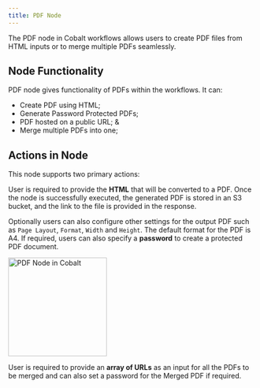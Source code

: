 ```yaml
---
title: PDF Node
---
```

The PDF node in Cobalt workflows allows users to create PDF files from HTML inputs or to merge multiple PDFs seamlessly.

## Node Functionality

PDF node gives functionality of PDFs within the workflows. It can:

- Create PDF using HTML;
- Generate Password Protected PDFs;
- PDF hosted on a public URL; &
- Merge multiple PDFs into one;


## Actions in Node

This node supports two primary actions: 

<Accordion title="Create PDF from HTML" description="This action enables the conversion of an HTML file into a PDF document with customizable settings." defaultOpen = "true">
  
User is required to provide the **HTML** that will be converted to a PDF. Once the node is successfully executed, the generated PDF is stored in an S3 bucket, and the link to the file is provided in the response.

Optionally users can also configure other settings for the output PDF such as `Page Layout`, `Format`, `Width` and `Height`.
<Tip>
The default format for the PDF is A4.
</Tip>
If required, users can also specify a **password** to create a protected PDF document.

<img height="200" src="/images/Guides/Workflow/pdf-node.png" alt="PDF Node in Cobalt"/>

</Accordion>





<Accordion title="Merge PDFs" description="This action allows the merging of multiple PDFs into a single PDF." defaultOpen = "true">

User is required to provide an **array of URLs** as an input for all the PDFs to be merged and can also set a password for the Merged PDF if required.

</Accordion>



